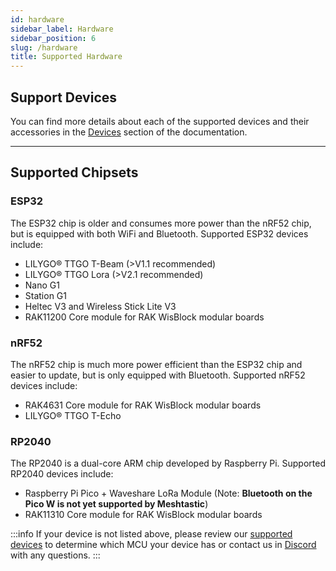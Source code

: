 ```yaml
---
id: hardware
sidebar_label: Hardware
sidebar_position: 6
slug: /hardware
title: Supported Hardware
---
```


## Support Devices

You can find more details about each of the supported devices and their accessories in the [Devices](/docs/hardware/devices/) section of the documentation.

---

## Supported Chipsets

### ESP32

The ESP32 chip is older and consumes more power than the nRF52 chip, but is equipped with both WiFi and Bluetooth. Supported ESP32 devices include:

- LILYGO® TTGO T-Beam (>V1.1 recommended)
- LILYGO® TTGO Lora (>V2.1 recommended)
- Nano G1
- Station G1
- Heltec V3 and Wireless Stick Lite V3
- RAK11200 Core module for RAK WisBlock modular boards

### nRF52

The nRF52 chip is much more power efficient than the ESP32 chip and easier to update, but is only equipped with Bluetooth. Supported nRF52 devices include:

- RAK4631 Core module for RAK WisBlock modular boards
- LILYGO® TTGO T-Echo

### RP2040

The RP2040 is a dual-core ARM chip developed by Raspberry Pi. Supported RP2040 devices include:

 - Raspberry Pi Pico + Waveshare LoRa Module (Note: **Bluetooth on the Pico W is not yet supported by Meshtastic**)
 - RAK11310 Core module for RAK WisBlock modular boards

:::info
If your device is not listed above, please review our [supported devices](/docs/hardware/devices/index.mdx) to determine which MCU your device has or contact us in [Discord](https://discord.gg/ktMAKGBnBs) with any questions.
:::